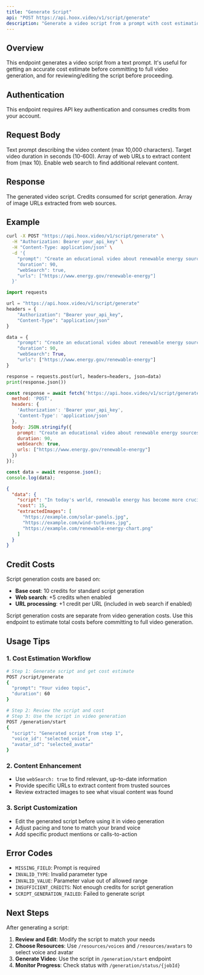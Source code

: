```yaml
---
title: "Generate Script"
api: "POST https://api.hoox.video/v1/script/generate"
description: "Generate a video script from a prompt with cost estimation"
---
```


## Overview

This endpoint generates a video script from a text prompt. It's useful for getting an accurate cost estimate before committing to full video generation, and for reviewing/editing the script before proceeding.

## Authentication

<Info>
This endpoint requires API key authentication and consumes credits from your account.
</Info>

## Request Body

<ParamField body="prompt" type="string" required>
  Text prompt describing the video content (max 10,000 characters).
</ParamField>

<ParamField body="duration" type="number" default="60">
  Target video duration in seconds (10-600).
</ParamField>

<ParamField body="urls" type="array">
  Array of web URLs to extract content from (max 10).
</ParamField>

<ParamField body="webSearch" type="boolean" default="false">
  Enable web search to find additional relevant content.
</ParamField>

## Response

<ResponseField name="data" type="object">
  <Expandable title="properties">
    <ResponseField name="script" type="string">
      The generated video script.
    </ResponseField>
    <ResponseField name="cost" type="number">
      Credits consumed for script generation.
    </ResponseField>
    <ResponseField name="extractedImages" type="array">
      Array of image URLs extracted from web sources.
    </ResponseField>
  </Expandable>
</ResponseField>

## Example

<RequestExample>

```bash cURL
curl -X POST "https://api.hoox.video/v1/script/generate" \
  -H "Authorization: Bearer your_api_key" \
  -H "Content-Type: application/json" \
  -d '{
    "prompt": "Create an educational video about renewable energy sources, focusing on solar and wind power",
    "duration": 90,
    "webSearch": true,
    "urls": ["https://www.energy.gov/renewable-energy"]
  }'
```

```python Python
import requests

url = "https://api.hoox.video/v1/script/generate"
headers = {
    "Authorization": "Bearer your_api_key",
    "Content-Type": "application/json"
}

data = {
    "prompt": "Create an educational video about renewable energy sources, focusing on solar and wind power",
    "duration": 90,
    "webSearch": True,
    "urls": ["https://www.energy.gov/renewable-energy"]
}

response = requests.post(url, headers=headers, json=data)
print(response.json())
```

```javascript JavaScript
const response = await fetch('https://api.hoox.video/v1/script/generate', {
  method: 'POST',
  headers: {
    'Authorization': 'Bearer your_api_key',
    'Content-Type': 'application/json'
  },
  body: JSON.stringify({
    prompt: "Create an educational video about renewable energy sources, focusing on solar and wind power",
    duration: 90,
    webSearch: true,
    urls: ["https://www.energy.gov/renewable-energy"]
  })
});

const data = await response.json();
console.log(data);
```

</RequestExample>

<ResponseExample>

```json Response
{
  "data": {
    "script": "In today's world, renewable energy has become more crucial than ever. Let's explore two of the most promising sources: solar and wind power.\n\nSolar energy harnesses the power of the sun through photovoltaic panels. These panels convert sunlight directly into electricity, providing a clean and abundant energy source. The technology has advanced significantly, making solar power more affordable and efficient than ever before.\n\nWind power, on the other hand, captures the kinetic energy of moving air through wind turbines. These towering structures can generate substantial amounts of electricity, especially in areas with consistent wind patterns.\n\nBoth technologies offer significant environmental benefits, reducing our dependence on fossil fuels and helping combat climate change. As we move forward, these renewable sources will play an increasingly important role in our energy future.",
    "cost": 15,
    "extractedImages": [
      "https://example.com/solar-panels.jpg",
      "https://example.com/wind-turbines.jpg",
      "https://example.com/renewable-energy-chart.png"
    ]
  }
}
```

</ResponseExample>

## Credit Costs

Script generation costs are based on:

- **Base cost**: 10 credits for standard script generation
- **Web search**: +5 credits when enabled
- **URL processing**: +1 credit per URL (included in web search if enabled)

<Tip>
Script generation costs are separate from video generation costs. Use this endpoint to estimate total costs before committing to full video generation.
</Tip>

## Usage Tips

### 1. Cost Estimation Workflow
```bash
# Step 1: Generate script and get cost estimate
POST /script/generate
{
  "prompt": "Your video topic",
  "duration": 60
}

# Step 2: Review the script and cost
# Step 3: Use the script in video generation
POST /generation/start
{
  "script": "Generated script from step 1",
  "voice_id": "selected_voice",
  "avatar_id": "selected_avatar"
}
```

### 2. Content Enhancement
- Use `webSearch: true` to find relevant, up-to-date information
- Provide specific URLs to extract content from trusted sources
- Review extracted images to see what visual content was found

### 3. Script Customization
- Edit the generated script before using it in video generation
- Adjust pacing and tone to match your brand voice
- Add specific product mentions or calls-to-action

## Error Codes

- `MISSING_FIELD`: Prompt is required
- `INVALID_TYPE`: Invalid parameter type
- `INVALID_VALUE`: Parameter value out of allowed range
- `INSUFFICIENT_CREDITS`: Not enough credits for script generation
- `SCRIPT_GENERATION_FAILED`: Failed to generate script

## Next Steps

After generating a script:

1. **Review and Edit**: Modify the script to match your needs
2. **Choose Resources**: Use `/resources/voices` and `/resources/avatars` to select voice and avatar
3. **Generate Video**: Use the script in `/generation/start` endpoint
4. **Monitor Progress**: Check status with `/generation/status/{jobId}`